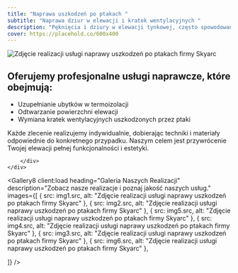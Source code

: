 ```yaml
---
title: "Naprawa uszkodzeń po ptakach "
subtitle: "Naprawa dziur w elewacji i kratek wentylacyjnych "
description: "Pęknięcia i dziury w elewacji tynkowej, często spowodowane przez ptaki, wymagają szybkiej naprawy, aby uniknąć dalszych uszkodzeń. "
cover: https://placehold.co/600x400
---
```



<Header36 
  heading={frontmatter.title}
  subheading={frontmatter.subtitle}
  description={frontmatter.description}>
<Image src={img1} alt="Zdjęcie realizacji usługi naprawy uszkodzeń po ptakach firmy Skyarc"  height={900}  loading="eager"/>
  </Header36>
<div data-sal="fade" className="container px-[5%] py-16 md:py-24 lg:py-28 text-xl border-b-2 border-primary">
	<div className="flex flex-col md:flex-row gap-x-20">
  	<h2 className="text-5xl mb-3 min-w-64 block">Oferujemy profesjonalne usługi naprawcze, które obejmują:</h2>
		<div>
			<ul className="md:list-disc flex gap-y-5 flex-col">
			<li>Uzupełnianie ubytków w termoizolacji</li>
			<li>Odtwarzanie powierzchni elewacji </li>
			<li>Wymiana kratek wentylacyjnych uszkodzonych przez ptaki</li>
			</ul>
			<p>Każde zlecenie realizujemy indywidualnie, dobierając techniki i materiały odpowiednie do konkretnego przypadku. 
Naszym celem jest przywrócenie Twojej elewacji pełnej funkcjonalności i estetyki.</p>
	
		</div>
	</div>
</div>

<Gallery8 client:load
  heading="Galeria Naszych Realizacji"
  description="Zobacz nasze realizacje i poznaj jakość naszych usług."
  images={[
    {  src: img1.src, alt: "Zdjęcie realizacji usługi naprawy uszkodzeń po ptakach firmy Skyarc" },
    {  src: img2.src, alt: "Zdjęcie realizacji usługi naprawy uszkodzeń po ptakach firmy Skyarc" },
    {  src: img5.src, alt: "Zdjęcie realizacji usługi naprawy uszkodzeń po ptakach firmy Skyarc" },
    {  src: img4.src, alt: "Zdjęcie realizacji usługi naprawy uszkodzeń po ptakach firmy Skyarc" },
    {  src: img3.src, alt: "Zdjęcie realizacji usługi naprawy uszkodzeń po ptakach firmy Skyarc" },
    {  src: img6.src, alt: "Zdjęcie realizacji usługi naprawy uszkodzeń po ptakach firmy Skyarc" },

  ]}
/>